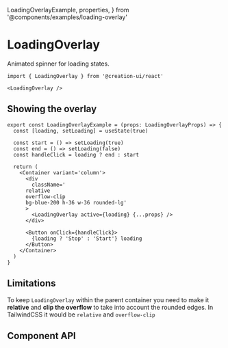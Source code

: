   LoadingOverlayExample,
  properties,
} from '@components/examples/loading-overlay'

# LoadingOverlay

Animated spinner for loading states.

```tsx copy
import { LoadingOverlay } from '@creation-ui/react'

<LoadingOverlay />
```

## Showing the overlay

<LoadingOverlayExample />

```tsx copy
export const LoadingOverlayExample = (props: LoadingOverlayProps) => {
  const [loading, setLoading] = useState(true)

  const start = () => setLoading(true)
  const end = () => setLoading(false)
  const handleClick = loading ? end : start

  return (
    <Container variant='column'>
      <div
        className='
      relative
      overflow-clip
      bg-blue-200 h-36 w-36 rounded-lg'
      >
        <LoadingOverlay active={loading} {...props} />
      </div>

      <Button onClick={handleClick}>
        {loading ? 'Stop' : 'Start'} loading
      </Button>
    </Container>
  )
}
```

## Limitations

To keep `LoadingOverlay` within the parent container you need to make it **relative** and **clip the overflow** to take into account the rounded edges.
In TailwindCSS it would be `relative` and `overflow-clip`

## Component API

<PropsTable
  properties={properties}
  name='LoadingOverlay'
  description='LoadingOverlay component props'
/>
